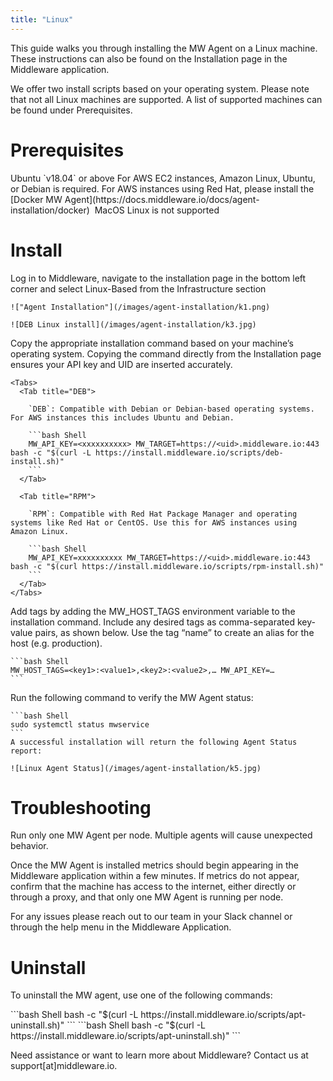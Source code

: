 ```yaml
---
title: "Linux"
---
```


This guide walks you through installing the MW Agent on a Linux machine. These instructions can also be found on the Installation page in the Middleware application. 

We offer two install scripts based on your operating system. Please note that not all Linux machines are supported. A list of supported machines can be found under Prerequisites.

# Prerequisites

<Steps>

  <Step title="Ubuntu">
  Ubuntu `v18.04` or above
  </Step>

  <Step title="AWS Instances">
  For AWS EC2 instances, Amazon Linux, Ubuntu, or Debian is required. For AWS instances using Red Hat, please install the [Docker MW Agent](https://docs.middleware.io/docs/agent-installation/docker) 
  </Step>

  <Step title="Operating System">
  MacOS Linux is not supported
  </Step>

</Steps>

# Install

<Accordion title="Step 1: Access One-Step Install">
    Log in to Middleware, navigate to the installation page in the bottom left corner and select Linux-Based from the Infrastructure section
    
    !["Agent Installation"](/images/agent-installation/k1.png)

    ![DEB Linux install](/images/agent-installation/k3.jpg)
</Accordion>

<Accordion title="Step 2: Run Linux Install Command">
    Copy the appropriate installation command based on your machine’s operating system. Copying the command directly from the Installation page ensures your API key and UID are inserted accurately.

    <Tabs>
      <Tab title="DEB">

        `DEB`: Compatible with Debian or Debian-based operating systems. For AWS instances this includes Ubuntu and Debian.

        ```bash Shell
        MW_API_KEY=<xxxxxxxxxx> MW_TARGET=https://<uid>.middleware.io:443 bash -c "$(curl -L https://install.middleware.io/scripts/deb-install.sh)"
        ```
      </Tab>

      <Tab title="RPM">

        `RPM`: Compatible with Red Hat Package Manager and operating systems like Red Hat or CentOS. Use this for AWS instances using Amazon Linux. 
        
        ```bash Shell
        MW_API_KEY=xxxxxxxxxx MW_TARGET=https://<uid>.middleware.io:443 bash -c "$(curl https://install.middleware.io/scripts/rpm-install.sh)"
        ```          
      </Tab>
    </Tabs>

</Accordion>

<Accordion title="Step 3: Add Tags to Installation [Optional]">
    Add tags by adding the MW_HOST_TAGS environment variable to the installation command. Include any desired tags as comma-separated key-value pairs, as shown below. Use the tag “name” to create an alias for the host (e.g. production). 

    ```bash Shell
    MW_HOST_TAGS=<key1>:<value1>,<key2>:<value2>,… MW_API_KEY=…
    ```
</Accordion>


<Accordion title="Step 4: Verify Installation">
    Run the following command to verify the MW Agent status:

    ```bash Shell
    sudo systemctl status mwservice
    ```
    A successful installation will return the following Agent Status report:
    
    ![Linux Agent Status](/images/agent-installation/k5.jpg)
</Accordion>





# Troubleshooting

<Warning>  Run only one MW Agent per node. Multiple agents will cause unexpected behavior.</Warning>

Once the MW Agent is installed metrics should begin appearing in the Middleware application within a few minutes. If metrics do not appear, confirm that the machine has access to the internet, either directly or through a proxy, and that only one MW Agent is running per node. 

For any issues please reach out to our team in your Slack channel or through the help menu in the Middleware Application.


# Uninstall
To uninstall the MW agent, use one of the following commands:

<Tabs>
  <Tab title="DEB">
    ```bash Shell
    bash -c "$(curl -L https://install.middleware.io/scripts/apt-uninstall.sh)"
    ```
  </Tab>

  <Tab title="RPM">
    ```bash Shell
    bash -c "$(curl -L https://install.middleware.io/scripts/apt-uninstall.sh)"
    ```  
  </Tab>
</Tabs>

<Note> Need assistance or want to learn more about Middleware? Contact us at support[at]middleware.io. </Note>